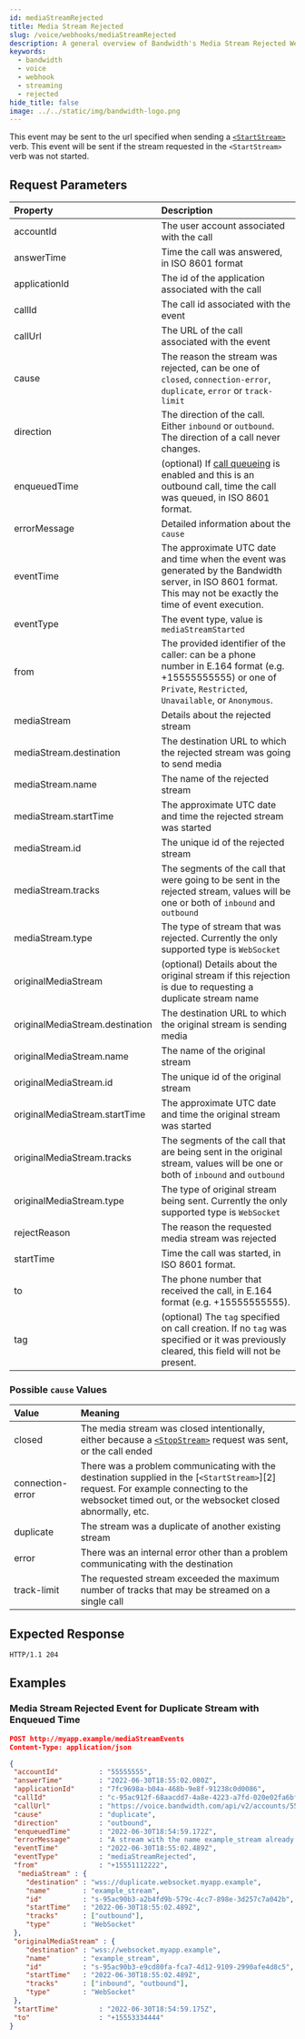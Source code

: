 ```yaml
---
id: mediaStreamRejected
title: Media Stream Rejected
slug: /voice/webhooks/mediaStreamRejected
description: A general overview of Bandwidth's Media Stream Rejected Webhook
keywords:
  - bandwidth
  - voice
  - webhook
  - streaming
  - rejected
hide_title: false
image: ../../static/img/bandwidth-logo.png
---
```


This event may be sent to the url specified when sending a [`<StartStream>`][1] verb. This event will be sent if the stream requested in the `<StartStream>` verb was not started.

## Request Parameters

| Property                        | Description  |
|:--------------------------------|:-------------|
| accountId                       | The user account associated with the call |
| answerTime                      | Time the call was answered, in ISO 8601 format |
| applicationId                   | The id of the application associated with the call |
| callId                          | The call id associated with the event |
| callUrl                         | The URL of the call associated with the event |
| cause                           | The reason the stream was rejected, can be one of `closed`, `connection-error`, `duplicate`, `error` or `track-limit` |
| direction                       | The direction of the call. Either `inbound` or `outbound`. The direction of a call never changes. |
| enqueuedTime                    | (optional) If [call queueing](/apis/voice#operation/createCall) is enabled and this is an outbound call, time the call was queued, in ISO 8601 format. |
| errorMessage                    | Detailed information about the `cause` |
| eventTime                       | The approximate UTC date and time when the event was generated by the Bandwidth server, in ISO 8601 format. This may not be exactly the time of event execution. |
| eventType                       | The event type, value is `mediaStreamStarted` |
| from                            | The provided identifier of the caller: can be a phone number in E.164 format (e.g. +15555555555) or one of `Private`, `Restricted`, `Unavailable`, or `Anonymous`. |
| mediaStream                     | Details about the rejected stream |
| mediaStream.destination         | The destination URL to which the rejected stream was going to send media |
| mediaStream.name                | The name of the rejected stream |
| mediaStream.startTime           | The approximate UTC date and time the rejected stream was started |
| mediaStream.id                  | The unique id of the rejected stream |
| mediaStream.tracks              | The segments of the call that were going to be sent in the rejected stream, values will be one or both of `inbound` and `outbound` |
| mediaStream.type                | The type of stream that was rejected. Currently the only supported type is `WebSocket` |
| originalMediaStream             | (optional) Details about the original stream if this rejection is due to requesting a duplicate stream name |
| originalMediaStream.destination | The destination URL to which the original stream is sending media |
| originalMediaStream.name        | The name of the original stream |
| originalMediaStream.id          | The unique id of the original stream |
| originalMediaStream.startTime   | The approximate UTC date and time the original stream was started |
| originalMediaStream.tracks      | The segments of the call that are being sent in the original stream, values will be one or both of `inbound` and `outbound` |
| originalMediaStream.type        | The type of original stream being sent. Currently the only supported type is `WebSocket` |
| rejectReason                    | The reason the requested media stream was rejected |
| startTime                       | Time the call was started, in ISO 8601 format. |
| to                              | The phone number that received the call, in E.164 format (e.g. +15555555555). |
| tag                             | (optional) The `tag` specified on call creation. If no `tag` was specified or it was previously cleared, this field will not be present. |

### Possible `cause` Values

| Value            | Meaning |
|:-----------------|:-------------------------------------------------------------------------------------------------------------------------------------------------------------------------------------------------|
| closed           | The media stream was closed intentionally, either because a [`<StopStream>`][1] request was sent, or the call ended |
| connection-error | There was a problem communicating with the destination supplied in the [`<StartStream>`][2] request. For example connecting to the websocket timed out, or the websocket closed abnormally, etc. |
| duplicate        | The stream was a duplicate of another existing stream |
| error            | There was an internal error other than a problem communicating with the destination |
| track-limit      | The requested stream exceeded the maximum number of tracks that may be streamed on a single call |

## Expected Response

```http
HTTP/1.1 204
```

## Examples

### Media Stream Rejected Event for Duplicate Stream with Enqueued Time

```json
POST http://myapp.example/mediaStreamEvents
Content-Type: application/json

{
 "accountId"          : "55555555",
 "answerTime"         : "2022-06-30T18:55:02.080Z",
 "applicationId"      : "7fc9698a-b04a-468b-9e8f-91238c0d0086",
 "callId"             : "c-95ac912f-68aacdd7-4a8e-4223-a7fd-020e02fa6bf2",
 "callUrl"            : "https://voice.bandwidth.com/api/v2/accounts/55555555/calls/c-95ac912f-68aacdd7-4a8e-4223-a7fd-020e02fa6bf2",
 "cause"              : "duplicate",
 "direction"          : "outbound",
 "enqueuedTime"       : "2022-06-30T18:54:59.172Z",
 "errorMessage"       : "A stream with the name example_stream already exists",
 "eventTime"          : "2022-06-30T18:55:02.489Z",
 "eventType"          : "mediaStreamRejected",
 "from"               : "+15551112222",
  "mediaStream" : {
    "destination" : "wss://duplicate.websocket.myapp.example",
    "name"        : "example_stream",
    "id"          : "s-95ac90b3-a2b4fd9b-579c-4cc7-898e-3d257c7a042b",
    "startTime"   : "2022-06-30T18:55:02.489Z",
    "tracks"      : ["outbound"],
    "type"        : "WebSocket"
 },
 "originalMediaStream" : {
    "destination" : "wss://websocket.myapp.example",
    "name"        : "example_stream",
    "id"          : "s-95ac90b3-e9cd80fa-fca7-4d12-9109-2990afe4d8c5",
    "startTime"   : "2022-06-30T18:55:02.489Z",
    "tracks"      : ["inbound", "outbound"],
    "type"        : "WebSocket"
 },
 "startTime"          : "2022-06-30T18:54:59.175Z",
 "to"                 : "+15553334444"
}
```

[1]: /docs/voice/bxml/startStream
